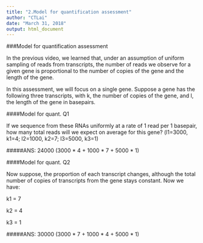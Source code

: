```yaml
---
title: "2.Model for quantification assessment"
author: "CTLai"
date: "March 31, 2018"
output: html_document
---
```


###Model for quantification assessment

In the previous video, we learned that, under an assumption of uniform sampling of reads from transcripts, the number of reads we observe for a given gene is proportional to the number of copies of the gene and the length of the gene.

In this assessment, we will focus on a single gene. Suppose a gene has the following three transcripts, with k, the number of copies of the gene, and l, the length of the gene in basepairs.

####Model for quant. Q1

If we sequence from these RNAs uniformly at a rate of 1 read per 1 basepair, how many total reads will we expect on average for this gene?
(l1=3000, k1=4; l2=1000, k2=7; l3=5000, k3=1)

#####ANS: 24000 (3000 * 4 + 1000 * 7 + 5000 * 1)

####Model for quant. Q2

Now suppose, the proportion of each transcript changes, although the total number of copies of transcripts from the gene stays constant. Now we have:

k1 = 7

k2 = 4

k3 = 1

#####ANS: 30000 (3000 * 7 + 1000 * 4 + 5000 * 1)

